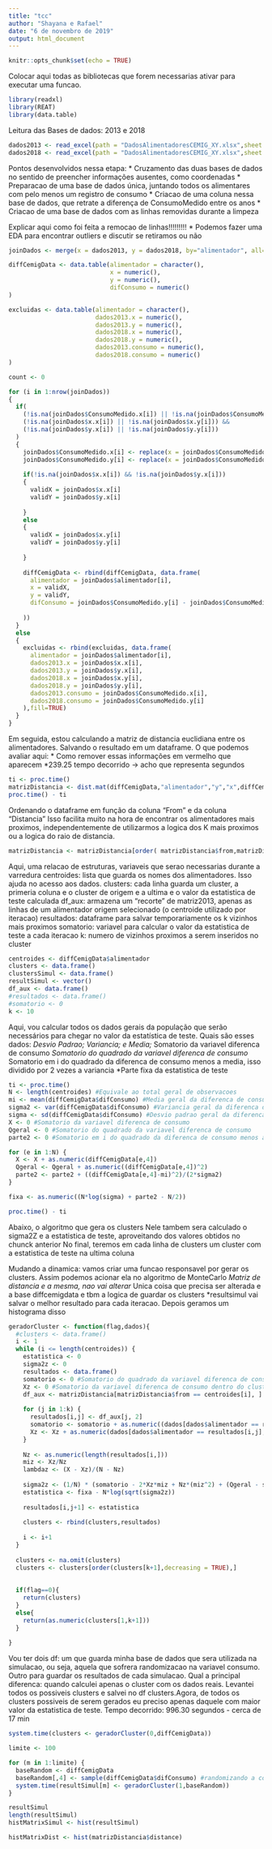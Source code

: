 ```yaml
---
title: "tcc"
author: "Shayana e Rafael"
date: "6 de novembro de 2019"
output: html_document
---
```


```r
knitr::opts_chunk$set(echo = TRUE)
```

Colocar aqui todas as bibliotecas que forem necessarias ativar para executar uma funcao.

```r
library(readxl)
library(REAT)
library(data.table)
```

Leitura das Bases de dados: 2013 e 2018

```r
dados2013 <- read_excel(path = "DadosAlimentadoresCEMIG_XY.xlsx",sheet = 1)
dados2018 <- read_excel(path = "DadosAlimentadoresCEMIG_XY.xlsx",sheet = 2)

```

Pontos desenvolvidos nessa etapa:
  * Cruzamento das duas bases de dados no sentido de preencher informações ausentes, como coordenadas
  * Preparacao de uma base de dados única, juntando todos os alimentares com pelo menos um registro de consumo
  * Criacao de uma coluna nessa base de dados, que retrate a diferença de ConsumoMedido entre os anos
  * Criacao de uma base de dados com as linhas removidas durante a limpeza

Explicar aqui como foi feita a remocao de linhas!!!!!!!!!
* Podemos fazer uma EDA para encontrar outliers e discutir se retiramos ou não

```r
joinDados <- merge(x = dados2013, y = dados2018, by="alimentador", all=TRUE)

diffCemigData <- data.table(alimentador = character(),
                            x = numeric(),
                            y = numeric(),
                            difConsumo = numeric()
)

excluidas <- data.table(alimentador = character(),
                        dados2013.x = numeric(),
                        dados2013.y = numeric(),
                        dados2018.x = numeric(),
                        dados2018.y = numeric(),
                        dados2013.consumo = numeric(),
                        dados2018.consumo = numeric()
)

count <- 0

for (i in 1:nrow(joinDados))
{
  if(
    (!is.na(joinDados$ConsumoMedido.x[i]) || !is.na(joinDados$ConsumoMedido.y[i])) &&
    (!is.na(joinDados$x.x[i]) || !is.na(joinDados$x.y[i])) && 
    (!is.na(joinDados$y.x[i]) || !is.na(joinDados$y.y[i]))
  )
  {
    joinDados$ConsumoMedido.x[i] <- replace(x = joinDados$ConsumoMedido.x[i], list = is.na(joinDados$ConsumoMedido.x[i]), values = 0)
    joinDados$ConsumoMedido.y[i] <- replace(x = joinDados$ConsumoMedido.y[i], list = is.na(joinDados$ConsumoMedido.y[i]), values = 0)
    
    if(!is.na(joinDados$x.x[i]) && !is.na(joinDados$y.x[i]))
    {
      validX = joinDados$x.x[i]
      validY = joinDados$y.x[i]
      
    }
    else
    {
      validX = joinDados$x.y[i]
      validY = joinDados$y.y[i]
      
    }
    
    diffCemigData <- rbind(diffCemigData, data.frame(
      alimentador = joinDados$alimentador[i],
      x = validX,
      y = validY,
      difConsumo = joinDados$ConsumoMedido.y[i] - joinDados$ConsumoMedido.x[i]
      
    ))
  }
  else
  {
    excluidas <- rbind(excluidas, data.frame(
      alimentador = joinDados$alimentador[i],
      dados2013.x = joinDados$x.x[i],
      dados2013.y = joinDados$y.x[i],
      dados2018.x = joinDados$x.y[i],
      dados2018.y = joinDados$y.y[i],
      dados2013.consumo = joinDados$ConsumoMedido.x[i],
      dados2018.consumo = joinDados$ConsumoMedido.y[i]
    ),fill=TRUE)
  }
}

```

Em seguida, estou calculando a matriz de distancia euclidiana entre os alimentadores. Salvando o resultado em um dataframe.
O que podemos avaliar aqui:
  * Como remover essas informações em vermelho que aparecem
  *239.25 tempo decorrido -> acho que representa segundos


```r
ti <- proc.time()
matrizDistancia <- dist.mat(diffCemigData,"alimentador","y","x",diffCemigData,"alimentador","y","x")
proc.time() - ti

```

Ordenando o dataframe em função da coluna "From" e da coluna "Distancia"
Isso facilita muito na hora de encontrar os alimentadores mais proximos, independentemente de utilizarmos a logica dos K mais proximos ou a logica do raio de distancia.

```r
matrizDistancia <- matrizDistancia[order( matrizDistancia$from,matrizDistancia$distance),]
```
  Aqui, uma relacao de estruturas, variaveis que serao necessarias durante a varredura
  centroides: lista que guarda os nomes dos alimentadores. Isso ajuda no acesso aos dados.
  clusters: cada linha guarda um cluster, a primeria coluna e o cluster de origem e a ultima e o valor da estatistica de teste calculada
  df_aux: armazena um "recorte" de matriz2013, apenas as linhas de um alimentador origem selecionado (o centroide utilizado por iteracao)
  resultados: dataframe para salvar temporariamente os k vizinhos mais proximos
  somatorio: variavel para calcular o valor da estatistica de teste a cada iteracao
  k: numero de vizinhos proximos a serem inseridos no cluster
  

```r
centroides <- diffCemigData$alimentador
clusters <- data.frame()
clustersSimul <- data.frame()
resultSimul <- vector()
df_aux <- data.frame()
#resultados <- data.frame()
#somatorio <- 0
k <- 10

```
Aqui, vou calcular todos os dados gerais da população que serão necessários para chegar no valor da estatística de teste. Quais são esses dados:
*Desvio Padrao; Variancia; e Media;
*Somatorio da variavel diferenca de consumo
*Somatorio do quadrado da variavel diferenca de consumo
*Somatorio em i do quadrado da diferenca de consumo menos a media, isso dividido por 2 vezes a variancia
*Parte fixa da estatistica de teste

```r
ti <- proc.time()
N <- length(centroides) #Equivale ao total geral de observacoes
mi <- mean(diffCemigData$difConsumo) #Media geral da diferenca de consumo
sigma2 <- var(diffCemigData$difConsumo) #Variancia geral da diferenca de consumo
sigma <- sd(diffCemigData$difConsumo) #Desvio padrao geral da diferenca de consumo
X <- 0 #Somatorio da variavel diferenca de consumo
Qgeral <- 0 #Somatorio do quadrado da variavel diferenca de consumo
parte2 <- 0 #Somatorio em i do quadrado da diferenca de consumo menos a media, isso dividido por 2 vezes a variancia

for (e in 1:N) {
  X <- X + as.numeric(diffCemigData[e,4])
  Qgeral <- Qgeral + as.numeric((diffCemigData[e,4])^2)
  parte2 <- parte2 + ((diffCemigData[e,4]-mi)^2)/(2*sigma2)
}

fixa <- as.numeric((N*log(sigma) + parte2 - N/2))

proc.time() - ti

```
  
Abaixo, o algoritmo que gera os clusters
Nele tambem sera calculado o sigma2Z e a estatistica de teste, aproveitando dos valores obtidos no chunck anterior
No final, teremos em cada linha de clusters um cluster com a estatistica de teste na ultima coluna

Mudando a dinamica: vamos criar uma funcao responsavel por gerar os clusters. Assim podemos acionar ela no algoritmo de MonteCarlo
*Matriz de distancia e a mesma, nao vai alterar
*Unica coisa que precisa ser alterada e a base diffcemigdata e tbm a logica de guardar os clusters
*resultsimul vai salvar o melhor resultado para cada iteracao. Depois geramos um histograma disso


```r

geradorCluster <- function(flag,dados){
  #clusters <- data.frame()
  i <- 1
  while (i <= length(centroides)) {
    estatistica <- 0
    sigma2z <- 0
    resultados <- data.frame()
    somatorio <- 0 #Somatorio do quadrado da variavel diferenca de consumo dentro do cluster
    Xz <- 0 #Somatorio da variavel diferenca de consumo dentro do cluster
    df_aux <- matrizDistancia[matrizDistancia$from == centroides[i], ]
  
    for (j in 1:k) {
      resultados[i,j] <- df_aux[j, 2]
      somatorio <- somatorio + as.numeric((dados[dados$alimentador == resultados[i,j],4])^2)
      Xz <- Xz + as.numeric(dados[dados$alimentador == resultados[i,j],4])
    }
  
    Nz <- as.numeric(length(resultados[i,]))
    miz <- Xz/Nz
    lambdaz <- (X - Xz)/(N - Nz)
  
    sigma2z <- (1/N) * (somatorio - 2*Xz*miz + Nz*(miz^2) + (Qgeral - somatorio) - 2*(X - Xz)*lambdaz + (N - Nz)*(lambdaz^2))
    estatistica <- fixa - N*log(sqrt(sigma2z))
  
    resultados[i,j+1] <- estatistica
    
    clusters <- rbind(clusters,resultados)
    
    i <- i+1
  }
  
  clusters <- na.omit(clusters)
  clusters <- clusters[order(clusters[k+1],decreasing = TRUE),]
  
  
  if(flag==0){
    return(clusters)
  }
  else{
    return(as.numeric(clusters[1,k+1]))
  }
  
}

```

Vou ter dois df: um que guarda minha base de dados que sera utilizada na simulacao, ou seja, aquela que sofrera randomizacao na variavel consumo. Outro para guardar os resultados de cada simulacao.
Qual a principal diferenca: quando calculei apenas o cluster com os dados reais. Levantei todos os possiveis clusters e salvei no df clusters.Agora, de todos os clusters possiveis de serem gerados eu preciso apenas daquele com maior valor da estatistica de teste.
Tempo decorrido: 996.30 segundos - cerca de 17 min

```r
system.time(clusters <- geradorCluster(0,diffCemigData))

```


```r

limite <- 100

for (m in 1:limite) {
  baseRandom <- diffCemigData
  baseRandom[,4] <- sample(diffCemigData$difConsumo) #randomizando a coluna diferenca de consumo
  system.time(resultSimul[m] <- geradorCluster(1,baseRandom))
}

```

```r
resultSimul
length(resultSimul)
histMatrixSimul <- hist(resultSimul)

```


```r
histMatrixDist <- hist(matrizDistancia$distance)
```


